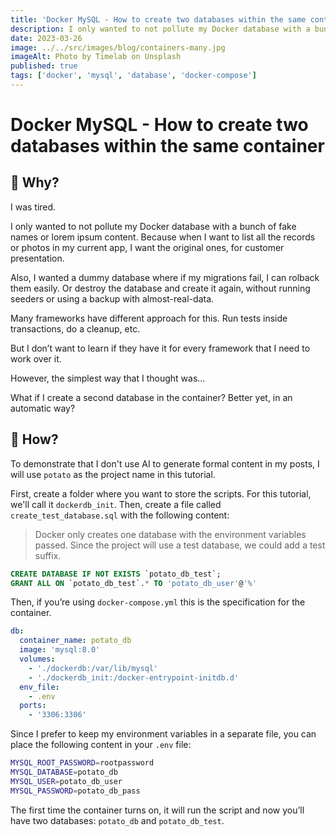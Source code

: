 ```yaml
---
title: 'Docker MySQL - How to create two databases within the same container'
description: I only wanted to not pollute my Docker database with a bunch of fake names or lorem ipsum content
date: 2023-03-26
image: ../../src/images/blog/containers-many.jpg
imageAlt: Photo by Timelab on Unsplash
published: true
tags: ['docker', 'mysql', 'database', 'docker-compose']
---
```


# Docker MySQL - How to create two databases within the same container

## 🤔 Why?

I was tired.

I only wanted to not pollute my Docker database with a bunch of fake names or lorem ipsum content. Because when I want to list all the records or photos in my current app, I want the original ones, for customer presentation.

Also, I wanted a dummy database where if my migrations fail, I can rolback them easily. Or destroy the database and create it again, without running seeders or using a backup with almost-real-data.

Many frameworks have different approach for this. Run tests inside transactions, do a cleanup, etc.

But I don’t want to learn if they have it for every framework that I need to work over it.

However, the simplest way that I thought was...

What if I create a second database in the container? Better yet, in an automatic way?

## 🔨 How?

To demonstrate that I don't use AI to generate formal content in my posts, I will use `potato` as the project name in this tutorial.

First, create a folder where you want to store the scripts. For this tutorial, we'll call it `dockerdb_init`. Then, create a file called `create_test_database.sql` with the following content:

> Docker only creates one database with the environment variables passed. Since the project will use a test database, we could add a test suffix.

```sql
CREATE DATABASE IF NOT EXISTS `potato_db_test`;
GRANT ALL ON `potato_db_test`.* TO 'potato_db_user'@'%'
```

Then, if you’re using `docker-compose.yml` this is the specification for the container.

```yaml
db:
  container_name: potato_db
  image: 'mysql:8.0'
  volumes:
    - './dockerdb:/var/lib/mysql'
    - './dockerdb_init:/docker-entrypoint-initdb.d'
  env_file:
    - .env
  ports:
    - '3306:3306'
```

Since I prefer to keep my environment variables in a separate file, you can place the following content in your `.env` file:

```bash
MYSQL_ROOT_PASSWORD=rootpassword
MYSQL_DATABASE=potato_db
MYSQL_USER=potato_db_user
MYSQL_PASSWORD=potato_db_pass
```

The first time the container turns on, it will run the script and now you’ll have two databases: `potato_db` and `potato_db_test`.

